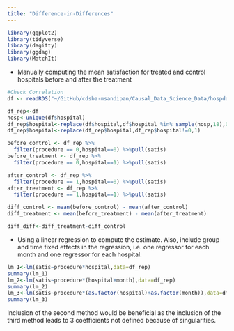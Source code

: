 ```yaml
---
title: "Difference-in-Differences"
---
```



```r
library(ggplot2)
library(tidyverse)
library(dagitty)
library(ggdag)
library(MatchIt)
```

* Manually computing the mean satisfaction for treated and control hospitals before and after the treatment
```r
#Check Correlation
df <- readRDS("~/GitHub/cdsba-msandipan/Causal_Data_Science_Data/hospdd.rds")

df_rep<-df
hosp<-unique(df$hospital)
df_rep$hospital<-replace(df$hospital,df$hospital %in% sample(hosp,18),0)
df_rep$hospital<-replace(df_rep$hospital,df_rep$hospital!=0,1)

before_control <- df_rep %>%
  filter(procedure == 0,hospital==0) %>%pull(satis)
before_treatment <- df_rep %>%
  filter(procedure == 0,hospital==1) %>%pull(satis)

after_control <- df_rep %>%
  filter(procedure == 1,hospital==0) %>%pull(satis)
after_treatment <- df_rep %>%
  filter(procedure == 1,hospital==1) %>%pull(satis)

diff_control <- mean(before_control) - mean(after_control)
diff_treatment <- mean(before_treatment) - mean(after_treatment)

diff_diff<-diff_treatment-diff_control
```

* Using a linear regression to compute the estimate. Also, include group and time fixed effects in the regression, i.e. one regressor for each month and one regressor for each hospital:
```r
lm_1<-lm(satis~procedure*hospital,data=df_rep)
summary(lm_1)
lm_2<-lm(satis~procedure*(hospital+month),data=df_rep)
summary(lm_2)
lm_3<-lm(satis~procedure*(as.factor(hospital)+as.factor(month)),data=df_rep)
summary(lm_3)

```
Inclusion of the second method would be beneficial as the inclusion of the third method leads to 3 coefficients not defined because of singularities.